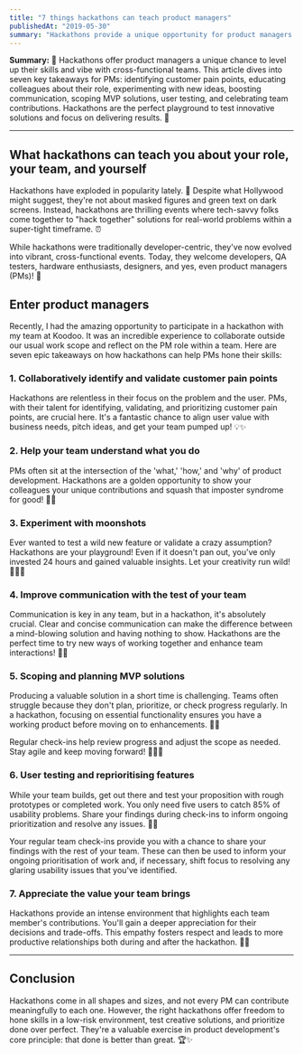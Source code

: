 ```yaml
---
title: "7 things hackathons can teach product managers"
publishedAt: "2019-05-30"
summary: "Hackathons provide a unique opportunity for product managers to enhance their skills and collaborate with cross-functional teams. This article explores seven key takeaways for product managers, including identifying customer pain points, educating colleagues about their role, experimenting with new ideas, improving communication, scoping MVP solutions, user testing, and appreciating team contributions. Hackathons offer a low-risk environment for product managers to test innovative solutions and prioritize delivering results."
---
```


**Summary:** 🚀 Hackathons offer product managers a unique chance to level up their skills and vibe with cross-functional teams. This article dives into seven key takeaways for PMs: identifying customer pain points, educating colleagues about their role, experimenting with new ideas, boosting communication, scoping MVP solutions, user testing, and celebrating team contributions. Hackathons are the perfect playground to test innovative solutions and focus on delivering results. 🌟

---

## What hackathons can teach you about your role, your team, and yourself

Hackathons have exploded in popularity lately. 🎉 Despite what Hollywood might suggest, they're not about masked figures and green text on dark screens. Instead, hackathons are thrilling events where tech-savvy folks come together to "hack together" solutions for real-world problems within a super-tight timeframe. ⏰

While hackathons were traditionally developer-centric, they've now evolved into vibrant, cross-functional events. Today, they welcome developers, QA testers, hardware enthusiasts, designers, and yes, even product managers (PMs)! 🙌

## Enter product managers

Recently, I had the amazing opportunity to participate in a hackathon with my team at Koodoo. It was an incredible experience to collaborate outside our usual work scope and reflect on the PM role within a team. Here are seven epic takeaways on how hackathons can help PMs hone their skills:

### 1. Collaboratively identify and validate customer pain points

Hackathons are relentless in their focus on the problem and the user. PMs, with their talent for identifying, validating, and prioritizing customer pain points, are crucial here. It's a fantastic chance to align user value with business needs, pitch ideas, and get your team pumped up! 💡✨

### 2. Help your team understand what you do

PMs often sit at the intersection of the 'what,' 'how,' and 'why' of product development. Hackathons are a golden opportunity to show your colleagues your unique contributions and squash that imposter syndrome for good! 🚀🌈

### 3. Experiment with moonshots

Ever wanted to test a wild new feature or validate a crazy assumption? Hackathons are your playground! Even if it doesn't pan out, you've only invested 24 hours and gained valuable insights. Let your creativity run wild! 🌙🏌️‍♂️

### 4. Improve communication with the test of your team

Communication is key in any team, but in a hackathon, it's absolutely crucial. Clear and concise communication can make the difference between a mind-blowing solution and having nothing to show. Hackathons are the perfect time to try new ways of working together and enhance team interactions! 🤝💬

### 5. Scoping and planning MVP solutions

Producing a valuable solution in a short time is challenging. Teams often struggle because they don't plan, prioritize, or check progress regularly. In a hackathon, focusing on essential functionality ensures you have a working product before moving on to enhancements. 🎯🔧

Regular check-ins help review progress and adjust the scope as needed. Stay agile and keep moving forward! 🏃‍♀️💨

### 6. User testing and reprioritising features

While your team builds, get out there and test your proposition with rough prototypes or completed work. You only need five users to catch 85% of usability problems. Share your findings during check-ins to inform ongoing prioritization and resolve any issues. 🧪👥

Your regular team check-ins provide you with a chance to share your findings with the rest of your team. These can then be used to inform your ongoing prioritisation of work and, if necessary, shift focus to resolving any glaring usability issues that you've identified.

### 7. Appreciate the value your team brings

Hackathons provide an intense environment that highlights each team member's contributions. You'll gain a deeper appreciation for their decisions and trade-offs. This empathy fosters respect and leads to more productive relationships both during and after the hackathon. 🤗💪

---

## Conclusion

Hackathons come in all shapes and sizes, and not every PM can contribute meaningfully to each one. However, the right hackathons offer freedom to hone skills in a low-risk environment, test creative solutions, and prioritize done over perfect. They're a valuable exercise in product development's core principle: that done is better than great. 🏆✨
